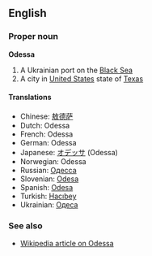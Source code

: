 ==English==
===Proper noun===
'''Odessa'''

#A Ukrainian port on the [[Black Sea]]
#A city in [[United States]] state of [[Texas]]

====Translations====
*Chinese: [[敖德萨]]
*Dutch: Odessa
*French: Odessa
*German: Odessa
*Japanese: [[オデッサ]] (Odessa)
*Norwegian: Odessa
*Russian: [[Одесса]]
*Slovenian: [[Odesa]]
*Spanish: [[Odesa]]
*Turkish: [[Hacıbey]]
*Ukrainian: [[Одеса]]

===See also===
*[[w:Odessa|Wikipedia article on Odessa]]